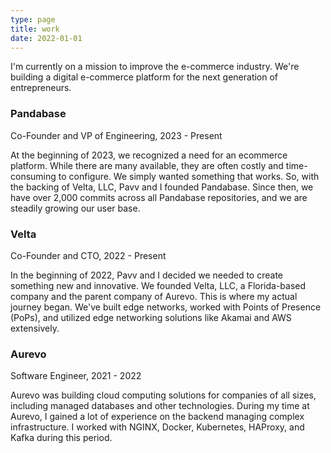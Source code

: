 ```yaml
---
type: page
title: work
date: 2022-01-01
---
```


<p>
  I'm currently on a mission to improve the e-commerce industry. We're building
  a digital e-commerce platform for the next generation of entrepreneurs.
</p>

<div>
  <h3>Pandabase</h3>
  <p>Co-Founder and VP of Engineering, 2023 - Present</p>
  <div>
    <p>
      At the beginning of 2023, we recognized a need for an ecommerce platform.
      While there are many available, they are often costly and time-consuming
      to configure. We simply wanted something that works. So, with the backing
      of Velta, LLC, Pavv and I founded Pandabase. Since then, we have over
      2,000 commits across all Pandabase repositories, and we are steadily
      growing our user base.
    </p>
  </div>
</div>

<div>
  <h3>Velta</h3>
  <p>Co-Founder and CTO, 2022 - Present</p>
  <div>
    <p>
      In the beginning of 2022, Pavv and I decided we needed to create something
      new and innovative. We founded Velta, LLC, a Florida-based company and the
      parent company of Aurevo. This is where my actual journey began. We've
      built edge networks, worked with Points of Presence (PoPs), and utilized
      edge networking solutions like Akamai and AWS extensively.
    </p>
  </div>
</div>

<div>
  <div>
    <h3>Aurevo</h3>
    <p>Software Engineer, 2021 - 2022</p>
  </div>
  <div>
    <p>
      Aurevo was building cloud computing solutions for companies of all sizes,
      including managed databases and other technologies. During my time at
      Aurevo, I gained a lot of experience on the backend managing complex
      infrastructure. I worked with NGINX, Docker, Kubernetes, HAProxy, and
      Kafka during this period.
    </p>
  </div>
</div>
